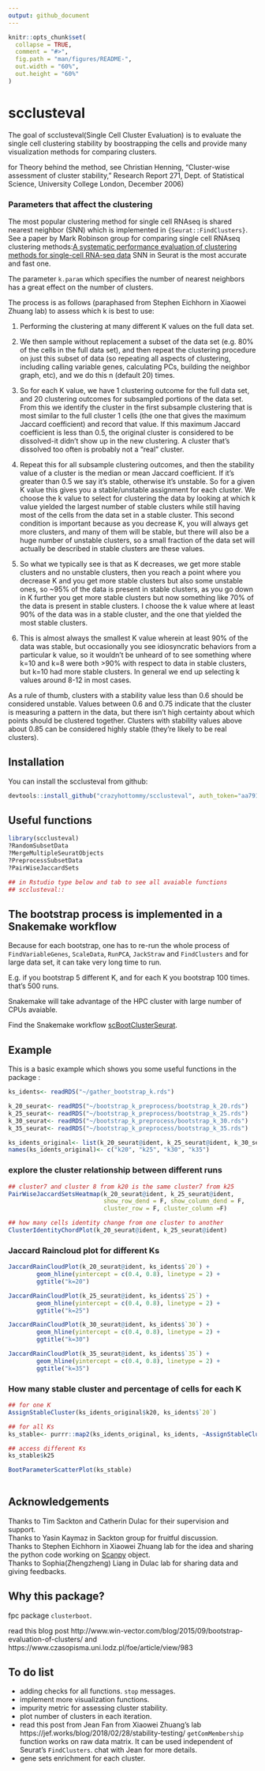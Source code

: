 ```yaml
---
output: github_document
---
```


<!-- README.md is generated from README.Rmd. Please edit that file -->

```r
knitr::opts_chunk$set(
  collapse = TRUE,
  comment = "#>",
  fig.path = "man/figures/README-",
  out.width = "60%",
  out.height = "60%"
)
```
# scclusteval

The goal of scclusteval(Single Cell Cluster Evaluation) is to evaluate the single cell clustering stability by
boostrapping the cells and provide many visualization methods for comparing clusters.

for Theory behind the method, see Christian Henning, “Cluster-wise assessment of
cluster stability,” Research Report 271, Dept. of Statistical Science, University 
College London, December 2006)

### Parameters that affect the clustering

The most popular clustering method for single cell RNAseq is shared nearest neighbor (SNN)
which is implemented in `{Seurat::FindClusters}`. See a paper by Mark Robinson group for comparing
single cell RNAseq clustering methods:[A systematic performance evaluation of clustering methods for single-cell RNA-seq data](https://f1000research.com/articles/7-1141/v1)
SNN in Seurat is the most accurate and fast one.

The parameter `k.param` which specifies the number of nearest neighbors has a great effect on the number
of clusters.

The process is as follows (paraphased from Stephen Eichhorn in Xiaowei Zhuang lab)
to assess which k is best to use:

1. Performing the clustering at many different K values on the full data set. 

2. We then sample without replacement a subset of the data set (e.g. 80% of the 
cells in the full data set), and then repeat the clustering procedure on just 
this subset of data (so repeating all aspects of clustering, including calling 
variable genes, calculating PCs, building the neighbor graph, etc), and we do 
this n (default 20) times. 

3. So for each K value, we have 1 clustering outcome for the full data set, 
and 20 clustering outcomes for subsampled portions of the data set. From this we
identify the cluster in the first subsample clustering that is most similar to 
the full cluster 1 cells (the one that gives the maximum Jaccard coefficient) and 
record that value. If this maximum Jaccard coefficient is less than 0.5, the 
original cluster is considered to be dissolved-it didn’t show up in the new clustering. 
A cluster that’s dissolved too often is probably not a “real” cluster.


4. Repeat this for all subsample clustering outcomes, and then the 
stability value of a cluster is the median or mean Jaccard coefficient. If it's 
greater than 0.5 we say it's stable, otherwise it's unstable. So for a given K 
value this gives you a stable/unstable assignment for each cluster. We choose the 
k value to select for clustering the data by looking at which k value yielded the 
largest number of stable clusters while still having most of the cells from the 
data set in a stable cluster. This second condition is important because as you 
decrease K, you will always get more clusters, and many of them will be stable, 
but there will also be a huge number of unstable clusters, so a small fraction 
of the data set will actually be described in stable clusters are these values. 

5. So what we typically see is that as K decreases, we get more stable clusters and no 
unstable clusters, then you reach a point where you decrease K and you get more stable 
clusters but also some unstable ones, so ~95% of the data is present in stable clusters, 
as you go down in K further you get more stable clusters but now something like 70% of 
the data is present in stable clusters. I choose the k value where at least 90% of the 
data was in a stable cluster, and the one that yielded the most stable clusters. 

6. This is almost always the smallest K value wherein at least 90% of the data was stable, 
but occasionally you see idiosyncratic behaviors from a particular k value, so it 
wouldn't be unheard of to see something where k=10 and k=8 were both >90% with respect 
to data in stable clusters, but k=10 had more stable clusters. In general we end up 
selecting k values around 8-12 in most cases.


As a rule of thumb, clusters with a stability value less than 0.6 should be considered 
unstable. Values between 0.6 and 0.75 indicate that the cluster is measuring a pattern 
in the data, but there isn’t high certainty about which points should be clustered 
together. Clusters with stability values above about 0.85 can be considered highly 
stable (they’re likely to be real clusters).

## Installation

You can install the scclusteval from github:  

``` r
devtools::install_github("crazyhottommy/scclusteval", auth_token="aa791fd9c20a5cb9205774df9c7a78f63fef9c2c")
```


## Useful functions

```r
library(scclusteval)
?RandomSubsetData
?MergeMultipleSeuratObjects
?PreprocessSubsetData
?PairWiseJaccardSets

## in Rstudio type below and tab to see all avaiable functions
## scclusteval::
```

## The bootstrap process is implemented in a Snakemake workflow

Because for each bootstrap, one has to re-run the whole process of `FindVariableGenes`,
`ScaleData`, `RunPCA`, `JackStraw` and `FindClusters` and for large data set, it can
take very long time to run.

E.g. if you bootstrap 5 different K, and for each K you bootstrap 100 times. that's
500 runs.

Snakemake will take advantage of the HPC cluster with large number of CPUs avaiable.

Find the Snakemake workflow [scBootClusterSeurat](https://github.com/crazyhottommy/scBootClusterSeurat).

## Example

This is a basic example which shows you some useful functions in the package :

```r
ks_idents<- readRDS("~/gather_bootstrap_k.rds")

k_20_seurat<- readRDS("~/bootstrap_k_preprocess/bootstrap_k_20.rds")
k_25_seurat<- readRDS("~/bootstrap_k_preprocess/bootstrap_k_25.rds")
k_30_seurat<- readRDS("~/bootstrap_k_preprocess/bootstrap_k_30.rds")
k_35_seurat<- readRDS("~/bootstrap_k_preprocess/bootstrap_k_35.rds")

ks_idents_original<- list(k_20_seurat@ident, k_25_seurat@ident, k_30_seurat@ident, k_35_seurat@ident)
names(ks_idents_original)<- c("k20", "k25", "k30", "k35")
```

### explore the cluster relationship between different runs 
```r
## cluster7 and cluster 8 from k20 is the same cluster7 from k25
PairWiseJaccardSetsHeatmap(k_20_seurat@ident, k_25_seurat@ident,
                           show_row_dend = F, show_column_dend = F,
                           cluster_row = F, cluster_column =F)

## how many cells identity change from one cluster to another
ClusterIdentityChordPlot(k_20_seurat@ident, k_25_seurat@ident)
```


### Jaccard Raincloud plot for different Ks

```r
JaccardRainCloudPlot(k_20_seurat@ident, ks_idents$`20`) + 
        geom_hline(yintercept = c(0.4, 0.8), linetype = 2) +
        ggtitle("k=20")

JaccardRainCloudPlot(k_25_seurat@ident, ks_idents$`25`) + 
        geom_hline(yintercept = c(0.4, 0.8), linetype = 2) +
        ggtitle("k=25")

JaccardRainCloudPlot(k_30_seurat@ident, ks_idents$`30`) + 
        geom_hline(yintercept = c(0.4, 0.8), linetype = 2) +
        ggtitle("k=30")

JaccardRainCloudPlot(k_35_seurat@ident, ks_idents$`35`) + 
        geom_hline(yintercept = c(0.4, 0.8), linetype = 2) +
        ggtitle("k=35")
```

### How many stable cluster and percentage of cells for each K

```r
## for one K
AssignStableCluster(ks_idents_original$k20, ks_idents$`20`)

## for all Ks
ks_stable<- purrr::map2(ks_idents_original, ks_idents, ~AssignStableCluster(ident1= .x, idents = .y))

## access different Ks
ks_stable$k25

BootParameterScatterPlot(ks_stable)
        
```


## Acknowledgements

Thanks to Tim Sackton and Catherin Dulac for their supervision and support.  
Thanks to Yasin Kaymaz in Sackton group for fruitful discussion.  
Thanks to Stephen Eichhorn in Xiaowei Zhuang lab for the idea and sharing the python code working
on [Scanpy](https://github.com/theislab/scanpy) object.  
Thanks to Sophia(Zhengzheng) Liang in Dulac lab for sharing data and giving feedbacks.

## Why this package?

fpc package `clusterboot`. 

read this blog post http://www.win-vector.com/blog/2015/09/bootstrap-evaluation-of-clusters/
and https://www.czasopisma.uni.lodz.pl/foe/article/view/983

## To do list

* adding checks for all functions. `stop` messages.
* implement more visualization functions.
* impurity metric for assessing cluster stability.
* plot number of clusters in each iteration.
* read this post from Jean Fan from Xiaowei Zhuang's lab https://jef.works/blog/2018/02/28/stability-testing/
`getComMembership` function works on raw data matrix. It can be used independent of Seurat's `FindClusters`. chat with Jean for more details.
* gene sets enrichment for each cluster.

